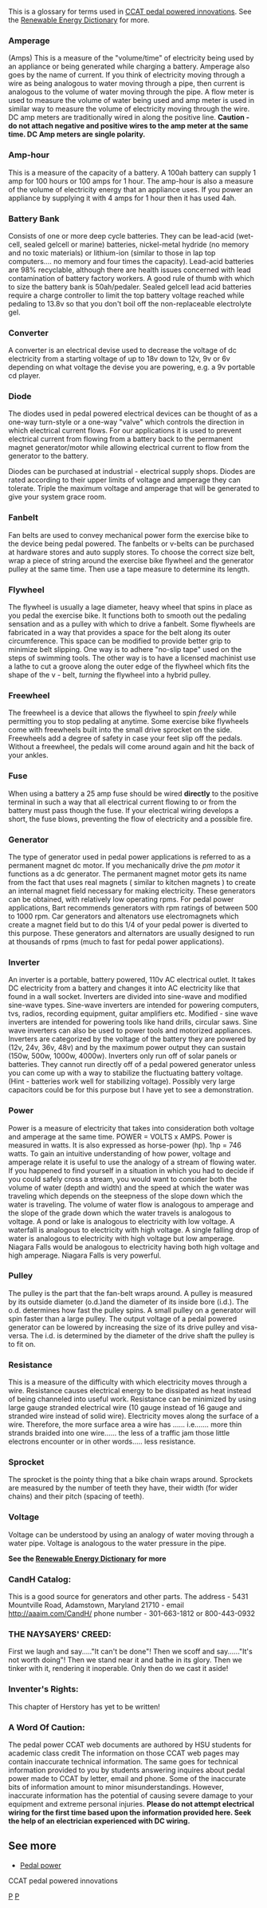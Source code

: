 This is a glossary for terms used in [[CCAT pedal powered innovations]].  See the [[Renewable Energy Dictionary]] for more.
{{TOCright}}
===Amperage===
(Amps) This is a measure of the "volume/time" of electricity being used by an appliance or being generated while charging a battery. Amperage also goes by the name of current. If you think of electricity moving through a wire as being analogous to water moving through a pipe, then current is analogous to the volume of water moving through the pipe. A flow meter is used to measure the volume of water being used and amp meter is used in similar way to measure the volume of electricity moving through the wire. DC amp meters are traditionally wired in along the positive line. '''Caution - do not attach negative and positive wires to the amp meter at the same time. DC Amp meters are single polarity.'''

===Amp-hour=== 
This is a measure of the capacity of a battery. A 100ah battery can supply 1 amp for 100 hours or 100 amps for 1 hour. The amp-hour is also a measure of the volume of electricity energy that an appliance uses. If you power an appliance by supplying it with 4 amps for 1 hour then it has used 4ah.

===Battery Bank=== 
Consists of one or more deep cycle batteries. They can be lead-acid (wet-cell, sealed gelcell or marine) batteries, nickel-metal hydride (no memory and no toxic materials) or lithium-ion (similar to those in lap top computers.... no memory and four times the capacity). Lead-acid batteries are 98% recyclable, although there are health issues concerned with lead contamination of battery factory workers. A good rule of thumb with which to size the battery bank is 50ah/pedaler. Sealed gelcell lead acid batteries require a charge controller to limit the top battery voltage reached while pedaling to 13.8v so that you don't boil off the non-replaceable electrolyte gel.

===Converter=== 
A converter is an electrical devise used to decrease the voltage of dc electricity from a starting voltage of up to 18v down to 12v, 9v or 6v depending on what voltage the devise you are powering, e.g. a 9v portable cd player.

===Diode=== 
The diodes used in pedal powered electrical devices can be thought of as a one-way turn-style or a one-way "valve" which controls the direction in which electrical current flows. For our applications it is used to prevent electrical current from flowing from a battery back to the permanent magnet generator/motor while allowing electrical current to flow from the generator to the battery.

Diodes can be purchased at industrial - electrical supply shops. Diodes are rated according to their upper limits of voltage and amperage they can tolerate. Triple the maximum voltage and amperage that will be generated to give your system grace room.

===Fanbelt=== 
Fan belts are used to convey mechanical power form the exercise bike to the device being pedal powered. The fanbelts or v-belts can be purchased at hardware stores and auto supply stores. To choose the correct size belt, wrap a piece of string around the exercise bike flywheel and the generator pulley at the same time. Then use a tape measure to determine its length.

===Flywheel=== 
The flywheel is usually a lage diameter, heavy wheel that spins in place as you pedal the exercise bike. It functions both to smooth out the pedaling sensation and as a pulley with which to drive a fanbelt. Some flywheels are fabricated in a way that provides a space for the belt along its outer circumference. This space can be modified to provide better grip to minimize belt slipping. One way is to adhere "no-slip tape" used on the steps of swimming tools. The other way is to have a licensed machinist use a lathe to cut a groove along the outer edge of the flywheel which fits the shape of the v - belt, ''turning'' the flywheel into a hybrid pulley.

===Freewheel=== 
The freewheel is a device that allows the flywheel to spin ''freely'' while permitting you to stop pedaling at anytime. Some exercise bike flywheels come with freewheels built into the small drive sprocket on the side. Freewheels add a degree of safety in case your feet slip off the pedals. Without a freewheel, the pedals will come around again and hit the back of your ankles.

===Fuse=== 
When using a battery a 25 amp fuse should be wired '''directly''' to the positive terminal in such a way that all electrical current flowing to or from the battery must pass though the fuse. If your electrical wiring develops a short, the fuse blows, preventing the flow of electricity and a possible fire.

===Generator=== 
The type of generator used in pedal power applications is referred to as a permanent magnet dc motor. If you mechanically drive the ''pm motor'' it functions as a dc generator. The permanent magnet motor gets its name from the fact that uses real magnets ( similar to kitchen magnets ) to create an internal magnet field necessary for making electricity. These generators can be obtained, with relatively low operating rpms. For pedal power applications, Bart recommends generators with rpm ratings of between 500 to 1000 rpm. Car generators and altenators use electromagnets which create a magnet field but to do this 1/4 of your pedal power is diverted to this purpose. These generators and alternators are usually designed to run at thousands of rpms (much to fast for pedal power applications).

===Inverter=== 
An inverter is a portable, battery powered, 110v AC electrical outlet. It takes DC electricity from a battery and changes it into AC electricity like that found in a wall socket. Inverters are divided into sine-wave and modified sine-wave types. Sine-wave inverters are intended for powering computers, tvs, radios, recording equipment, guitar amplifiers etc. Modified - sine wave inverters are intended for powering tools like hand drills, circular saws. Sine wave inverters can also be used to power tools and motorized appliances. Inverters are categorized by the voltage of the battery they are powered by (12v, 24v, 36v, 48v) and by the maximum power output they can sustain (150w, 500w, 1000w, 4000w). Inverters only run off of solar panels or batteries. They cannot run directly off of a pedal powered generator unless you can come up with a way to stabilize the fluctuating battery voltage. (Hint - batteries work well for stabilizing voltage). Possibly very large capacitors could be for this purpose but I have yet to see a demonstration.

===Power=== 
Power is a measure of electricity that takes into consideration both voltage and amperage at the same time. POWER = VOLTS x AMPS. Power is measured in watts. It is also expressed as horse-power (hp). 1hp = 746 watts. To gain an intuitive understanding of how power, voltage and amperage relate it is useful to use the analogy of a stream of flowing water. If you happened to find yourself in a situation in which you had to decide if you could safely cross a stream, you would want to consider both the volume of water (depth and width) and the speed at which the water was traveling which depends on the steepness of the slope down which the water is traveling. The volume of water flow is analogous to amperage and the slope of the grade down which the water travels is analogous to voltage. A pond or lake is analogous to electricity with low voltage. A waterfall is analogous to electricity with high voltage. A single falling drop of water is analogous to electricity with high voltage but low amperage. Niagara Falls would be analogous to electricity having both high voltage and high amperage. Niagara Falls is very powerful.

===Pulley=== 
The pulley is the part that the fan-belt wraps around. A pulley is measured by its outside diameter (o.d.)and the diameter of its inside bore (i.d.). The o.d. determines how fast the pulley spins. A small pulley on a generator will spin faster than a large pulley. The output voltage of a pedal powered generator can be lowered by increasing the size of its drive pulley and visa-versa. The i.d. is determined by the diameter of the drive shaft the pulley is to fit on.

===Resistance=== 
This is a measure of the difficulty with which electricity moves through a wire. Resistance causes electrical energy to be dissipated as heat instead of being channeled into useful work. Resistance can be minimized by using large gauge stranded electrical wire (10 gauge instead of 16 gauge and stranded wire instead of solid wire). Electricity moves along the surface of a wire. Therefore, the more surface area a wire has ...... i.e....... more thin strands braided into one wire...... the less of a traffic jam those little electrons encounter or in other words..... less resistance.

===Sprocket=== 
The sprocket is the pointy thing that a bike chain wraps around. Sprockets are measured by the number of teeth they have, their width (for wider chains) and their pitch (spacing of teeth).

===Voltage=== 
Voltage can be understood by using an analogy of water moving through a water pipe. Voltage is analogous to the water pressure in the pipe.

'''See the [[Renewable Energy Dictionary]] for more'''

===CandH Catalog:=== 
This is a good source for generators and other parts. The address - 5431 Mountville Road, Adamstown, Maryland 21710 -  email http://aaaim.com/CandH/   phone number - 301-663-1812 or 800-443-0932

===THE NAYSAYERS' CREED:=== 
First we laugh and say....."It can't be done"! Then we scoff and say......"It's not worth doing"! Then we stand near it and bathe in its glory. Then we  tinker with it, rendering it inoperable. Only then do we cast it aside!

===Inventer's Rights:=== 
This chapter of Herstory has yet to be written!


===A Word Of Caution:=== 
The pedal power CCAT web documents are authored by HSU students for academic class credit The information on those CCAT web pages may contain inaccurate technical information. The same goes for technical information provided to you by students answering inquires about pedal power made to CCAT by letter, email and phone. Some of the inaccurate bits of information amount to minor misunderstandings. However, inaccurate information has the potential of causing severe damage to your equipment and extreme personal injuries. '''Please do not attempt electrical wiring for the first time based upon the information provided here. Seek the help of an electrician experienced with DC wiring.'''

==See more==
*[[Pedal power]]
<categorytree mode=pages depth=0>CCAT pedal powered innovations</categorytree>

{{CCATpage}}

[[Category:CCAT pedal powered innovations|P]]
[[Category:CCAT|P]]